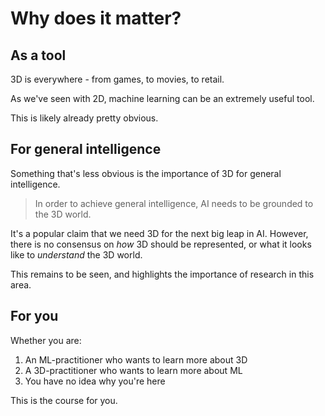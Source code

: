 # Why does it matter?

## As a tool

3D is everywhere - from games, to movies, to retail.

As we've seen with 2D, machine learning can be an extremely useful tool.

This is likely already pretty obvious.

## For general intelligence

Something that's less obvious is the importance of 3D for general intelligence.

> In order to achieve general intelligence, AI needs to be grounded to the 3D world.

It's a popular claim that we need 3D for the next big leap in AI. However, there is no consensus on *how* 3D should be represented, or what it looks like to *understand* the 3D world.

This remains to be seen, and highlights the importance of research in this area.

## For you

Whether you are:

1. An ML-practitioner who wants to learn more about 3D
2. A 3D-practitioner who wants to learn more about ML
3. You have no idea why you're here

This is the course for you.
